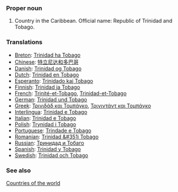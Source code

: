 ===Proper noun===
# Country in the Caribbean. Official name: Republic of Trinidad and Tobago.
===Translations===
*[[Breton]]: [[Trinidad ha Tobago]]
*[[Chinese]]: [[特立尼达和多巴哥]]
*[[Danish]]: [[Trinidad og Tobago]]
*[[Dutch]]: [[Trinidad en Tobago]]
*[[Esperanto]]: [[Trinidado kaj Tobago]]
*[[Finnish]]: [[Trinidad ja Tobago]]
*[[French]]: [[Trinité-et-Tobago]], [[Trinidad-et-Tobago]]
*[[German]]: [[Trinidad und Tobago]]
*[[Greek]]: [[Τρινιδάδ και Τομπάγκο]], [[Τρινιντάντ και Τομπάγκο]]
*[[Interlingua]]: [[Trinidad e Tobago]]
*[[Italian]]: [[Trinidad e Tobago]]
*[[Polish]]: [[Trynidad i Tobago]]
*[[Portuguese]]: [[Trindade e Tobago]]
*[[Romanian]]: [[Trinidad &#351i Tobago]]
*[[Russian]]: [[Тринидад и Тобаго]]
*[[Spanish]]: [[Trinidad y Tobago]]
*[[Swedish]]: [[Trinidad och Tobago]]

===See also===
[[Countries of the world]]